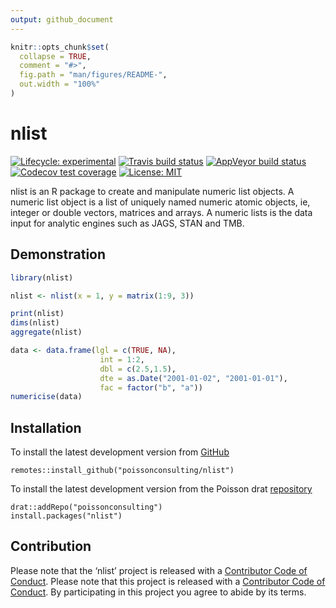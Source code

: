 ```yaml
---
output: github_document
---
```


<!-- README.md is generated from README.Rmd. Please edit that file -->

```r
knitr::opts_chunk$set(
  collapse = TRUE,
  comment = "#>",
  fig.path = "man/figures/README-",
  out.width = "100%"
)
```
# nlist

<!-- badges: start -->
[![Lifecycle: experimental](https://img.shields.io/badge/lifecycle-experimental-orange.svg)](https://www.tidyverse.com/lifecycle/#experimental)
[![Travis build status](https://travis-ci.com/poissonconsulting/nlist.svg?branch=master)](https://travis-ci.com/poissonconsulting/nlist)
[![AppVeyor build status](https://ci.appveyor.com/api/projects/status/github/poissonconsulting/nlist?branch=master&svg=true)](https://ci.appveyor.com/project/poissonconsulting/nlist)
[![Codecov test coverage](https://codecov.io/gh/poissonconsulting/nlist/branch/master/graph/badge.svg)](https://codecov.io/gh/poissonconsulting/nlist?branch=master)
[![License: MIT](https://img.shields.io/badge/License-MIT-green.svg)](https://opensource.org/licenses/MIT)
<!-- badges: end -->

nlist is an R package to create and manipulate numeric list objects.
A numeric list object is a list of uniquely named numeric atomic objects, ie, integer or double vectors, matrices and arrays. 
A numeric lists is the data input for analytic engines such as JAGS, STAN and TMB.

## Demonstration
```r
library(nlist)

nlist <- nlist(x = 1, y = matrix(1:9, 3))

print(nlist)
dims(nlist)
aggregate(nlist)

data <- data.frame(lgl = c(TRUE, NA),
                    int = 1:2, 
                    dbl = c(2.5,1.5),
                    dte = as.Date("2001-01-02", "2001-01-01"),
                    fac = factor("b", "a"))
numericise(data)

```

## Installation

To install the latest development version from [GitHub](https://github.com/poissonconsulting/nlist)
```
remotes::install_github("poissonconsulting/nlist")
```

To install the latest development version from the Poisson drat [repository](https://github.com/poissonconsulting/drat)

```
drat::addRepo("poissonconsulting")
install.packages("nlist")
```

## Contribution

Please note that the 'nlist' project is released with a
[Contributor Code of Conduct](CODE_OF_CONDUCT.md).
Please note that this project is released with a [Contributor Code of Conduct](https://poissonconsulting.github.io/mcmcr/CONDUCT.html).
By participating in this project you agree to abide by its terms.

